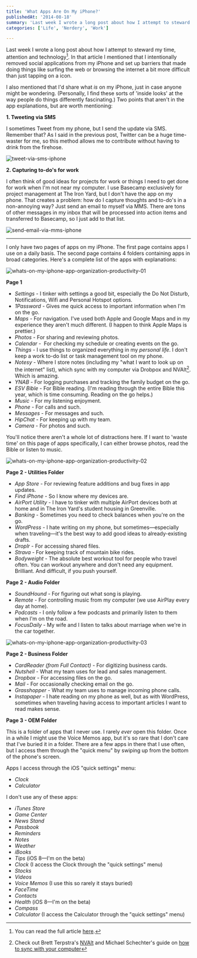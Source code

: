 ```yaml
---
title: 'What Apps Are On My iPhone?'
publishedAt: '2014-08-18'
summary: 'Last week I wrote a long post about how I attempt to steward my time, attention and technology[^1]. In that article I mentioned that I intentionally removed social applications from my iPhone and set...'
categories: ['Life', 'Nerdery', 'Work']

---
```


Last week I wrote a long post about how I attempt to steward my time, attention and technology[^1]. In that article I mentioned that I intentionally removed social applications from my iPhone and set up barriers that made doing things like surfing the web or browsing the internet a bit more difficult than just tapping on a icon.

I also mentioned that I'd share what *is* on my iPhone, just in case anyone might be wondering. (Personally, I find these sorts of 'inside looks' at the way people do things differently fascinating.) Two points that aren't in the app explanations, but are worth mentioning:

**1. Tweeting via SMS**

I sometimes Tweet from my phone, but I send the update via SMS. Remember that? As I said in the previous post, Twitter can be a huge time-waster for me, so this method allows me to contribute without having to drink from the firehose.

<Image src="/images/blog/what-apps-are-on-my-iphone/b3d7e-tweet-via-sms-iphone.png" alt="tweet-via-sms-iphone" width={800} height={600} />

**2. Capturing to-do's for work**

I often think of good ideas for projects for work or things I need to get done for work when I'm not near my computer. I use Basecamp exclusively for project management at The Iron Yard, but I don't have the app on my phone. That creates a problem: how do I capture thoughts and to-do's in a non-annoying way? Just send an email to myself via MMS. There are tons of other messages in my inbox that will be processed into action items and transferred to Basecamp, so I just add to that list.

<Image src="/images/blog/what-apps-are-on-my-iphone/59a54-send-email-via-mms-iphone.png" alt="send-email-via-mms-iphone" width={800} height={600} />

* * *

I only have two pages of apps on my iPhone. The first page contains apps I use on a daily basis. The second page contains 4 folders containing apps in broad categories. Here's a complete list of the apps with explanations:

<Image src="/images/blog/what-apps-are-on-my-iphone/4f2ac-whats-on-my-iphone-app-organization-productivity-01.png" alt="whats-on-my-iphone-app-organization-productivity-01" width={800} height={600} />

**Page 1**

-   *Settings* - I tinker with settings a good bit, especially the Do Not Disturb, Notifications, Wifi and Personal Hotspot options.
-   *1Password* - Gives me quick access to important information when I'm on the go.
-   *Maps* - For navigation. I've used both Apple and Google Maps and in my experience they aren't much different. (I happen to think Apple Maps is prettier.)
-   *Photos* - For sharing and reviewing photos.
-   *Calendar* -  For checking my schedule or creating events on the go.
-   *Things* - I use things to organized everything in my *personal life*. I don't keep a work to-do list or task management tool on my phone.
-   *Notesy* - Where I store notes (including my "what I want to look up on the internet" list), which sync with my computer via Drobpox and NVAlt[^2]. Which is amazing.
-   *YNAB* - For logging purchases and tracking the family budget on the go.
-   *ESV* *Bible* - For Bible reading. (I'm reading through the entire Bible this year, which is time consuming. Reading on the go helps.)
-   *Music* - For my listening enjoyment.
-   *Phone* - For calls and such.
-   *Messages* - For messages and such.
-   *HipChat* - For keeping up with my team.
-   *Camera* - For photos and such.

You'll notice there aren't a whole lot of distractions here. If I want to 'waste time' on this page of apps specifically, I can either browse photos, read the Bible or listen to music.

<Image src="/images/blog/what-apps-are-on-my-iphone/f38cf-whats-on-my-iphone-app-organization-productivity-02.png" alt="whats-on-my-iphone-app-organization-productivity-02" width={800} height={600} />

**Page 2 - Utilities Folder**

-   *App Store* - For reviewing feature additions and bug fixes in app updates.
-   *Find iPhone* - So I know where my devices are.
-   *AirPort Utility* \- I have to tinker with multiple AirPort devices both at home and in The Iron Yard's student housing in Greenville.
-   *Banking* - Sometimes you need to check balances when you're on the go.
-   *WordPress* - I hate writing on my phone, but sometimes—especially when traveling—it's the best way to add good ideas to already-existing drafts.
-   *Droplr* - For accessing shared files.
-   *Strava* - For keeping track of mountain bike rides.
-   *Bodyweight* - The absolute best workout tool for people who travel often. You can workout anywhere and don't need any equipment. Brilliant. And difficult, if you push yourself.

**Page 2 - Audio Folder**

-   *SoundHound* - For figuring out what song is playing.
-   *Remote* - For controlling music from my computer (we use AirPlay every day at home).
-   *Podcasts* \- I only follow a few podcasts and primarily listen to them when I'm on the road.
-   *FocusDaily* - My wife and I listen to talks about marriage when we're in the car together.

<Image src="/images/blog/what-apps-are-on-my-iphone/705ea-whats-on-my-iphone-app-organization-productivity-03.png" alt="whats-on-my-iphone-app-organization-productivity-03" width={800} height={600} />

**Page 2 - Business Folder**

-   *CardReader (from Full Contact)* - For digitizing business cards.
-   *Nutshell* - What my team uses for lead and sales management.
-   *Dropbox* \- For accessing files on the go.
-   *Mail* - For occasionally checking email on the go.
-   *Grasshopper* - What my team uses to manage incoming phone calls.
-   *Instapaper* - I hate reading on my phone as well, but as with WordPress, sometimes when traveling having access to important articles I want to read makes sense.

**Page 3 - OEM Folder**

This is a folder of apps that I never use. I rarely *ever* open this folder. Once in a while I might use the Voice Memos app, but it's so rare that I don't care that I've buried it in a folder. There are a few apps in there that I use often, but I access them through the "quick menu" by swiping up from the bottom of the phone's screen.

Apps I access through the iOS "quick settings" menu:

-   *Clock*
-   *Calculator*

I don't use any of these apps:

-   *iTunes Store*
-   *Game Center*
-   *News Stand*
-   *Passbook*
-   *Reminders*
-   *Notes*
-   *Weather*
-   *iBooks*
-   *Tips* (iOS 8—I'm on the beta)
-   *Clock* (I access the Clock through the "quick settings" menu)
-   *Stocks*
-   *Videos*
-   *Voice Memos* (I use this so rarely it stays buried)
-   *FaceTime*
-   *Contacts*
-   *Health* (iOS 8—I'm on the beta)
-   *Compass*
-   *Calculator* (I access the Calculator through the "quick settings" menu)

[^1]: You can read the full article [here](/blog/making-it-count-distraction-is-the-enemy).

[^2]: Check out Brett Terpstra's [NVAlt](http://brettterpstra.com/projects/nvalt/) and Michael Schechter's guide on [how to sync with your computer](http://bettermess.com/moving-your-notes-from-simplenote-to-dropbox/)

